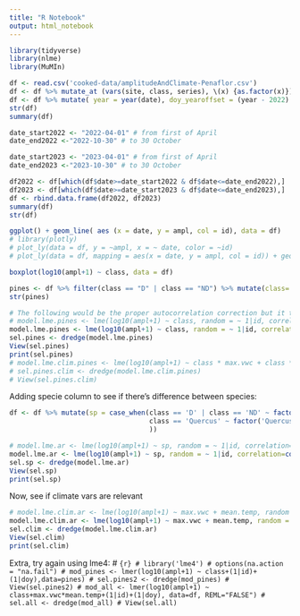 ```yaml
---
title: "R Notebook"
output: html_notebook
---
```


```r
library(tidyverse)
library(nlme)
library(MuMIn)
```


```r
df <- read.csv('cooked-data/amplitudeAndClimate-Penaflor.csv')
df <- df %>% mutate_at (vars(site, class, series), \(x) {as.factor(x)}) %>% mutate(date = as.Date(date)) %>% dplyr::rename(id = series)
df <- df %>% mutate( year = year(date), doy_yearoffset = (year - 2022) * 365 + doy)
str(df)
summary(df)
```


```r
date_start2022 <- "2022-04-01" # from first of April
date_end2022 <-"2022-10-30" # to 30 October

date_start2023 <- "2023-04-01" # from first of April
date_end2023 <-"2023-10-30" # to 30 October

df2022 <- df[which(df$date>=date_start2022 & df$date<=date_end2022),]
df2023 <- df[which(df$date>=date_start2023 & df$date<=date_end2023),]
df <- rbind.data.frame(df2022, df2023)
summary(df)
str(df)
```


```r
ggplot() + geom_line( aes (x = date, y = ampl, col = id), data = df)
# library(plotly)
# plot_ly(data = df, y = ~ampl, x = ~ date, color = ~id)
# plot_ly(data = df, mapping = aes(x = date, y = ampl, col = id)) + geom_line()
```


```r
boxplot(log10(ampl+1) ~ class, data = df)
```


```r
pines <- df %>% filter(class == "D" | class == "ND") %>% mutate(class= factor(class), id = factor(id))
str(pines)
```

```r
# The following would be the proper autocorrelation correction but it takes too long, so I simplify it to form = ~1|id, which gives similar results in less time.
# model.lme.pines <- lme(log10(ampl+1) ~ class, random = ~ 1|id, correlation=corAR1(form = ~doy_yearoffset|id), data = pines,  method = "ML")
model.lme.pines <- lme(log10(ampl+1) ~ class, random = ~ 1|id, correlation=corAR1(form = ~1|id), data = pines,  method = "ML")
sel.pines <- dredge(model.lme.pines)
View(sel.pines)
print(sel.pines)
# model.lme.clim.pines <- lme(log10(ampl+1) ~ class * max.vwc + class * mean.temp, random = ~ 1|id, correlation=corAR1(), data = pines,  method = "ML")
# sel.pines.clim <- dredge(model.lme.clim.pines)
# View(sel.pines.clim)
```

Adding specie column to see if there's difference between species:
```r
df <- df %>% mutate(sp = case_when(class == 'D' | class == 'ND' ~ factor('Pine'),
                                   class == 'Quercus' ~ factor('Quercus')
                                   ))
```


```r
# model.lme.ar <- lme(log10(ampl+1) ~ sp, random = ~ 1|id, correlation=corAR1(form = ~doy_yearoffset|id), data = df,  method = "ML")
model.lme.ar <- lme(log10(ampl+1) ~ sp, random = ~ 1|id, correlation=corAR1(form = ~1|id), data = df,  method = "ML")
sel.sp <- dredge(model.lme.ar)
View(sel.sp)
print(sel.sp)
```


Now, see if climate vars are relevant
```r
# model.lme.clim.ar <- lme(log10(ampl+1) ~ max.vwc + mean.temp, random = ~ 1|id, correlation=corAR1(form = ~doy_yearoffset|id), data = df,  method = "ML")
model.lme.clim.ar <- lme(log10(ampl+1) ~ max.vwc + mean.temp, random = ~ 1|id, correlation=corAR1(form = ~1|id), data = df,  method = "ML")
sel.clim <- dredge(model.lme.clim.ar)
View(sel.clim)
print(sel.clim)
```

Extra, try again using lme4:
# ```{r}
# library('lme4')
# options(na.action = "na.fail")
# mod_pines <- lmer(log10(ampl+1) ~ class+(1|id)+(1|doy),data=pines)
# sel.pines2 <- dredge(mod_pines)
# View(sel.pines2)
# mod_all <- lmer(log10(ampl+1) ~ class+max.vwc*mean.temp+(1|id)+(1|doy), data=df, REML="FALSE")
# sel.all <- dredge(mod_all)
# View(sel.all)
```

